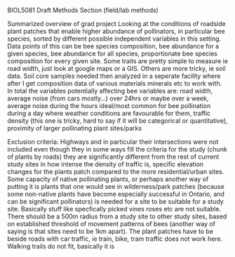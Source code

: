 BIOL5081 Draft Methods Section (field/lab methods)

Summarized overview of grad project
	Looking at the conditions of roadside plant patches that enable higher 
	abundance of pollinators, in particular bee species, sorted by different
	possible independent variables in this setting. Data points of this can be
	bee species composition, bee abundance for a given species, bee abundance
	for all species, proportionate bee species composition for every given site.
		Some traits are pretty simple to measure ie road width, just look at 
		google maps or a GIS.
		Others are more tricky, ie soil data. Soil core samples needed then
		analyzed in a seperate facility where after I get composition data of
		various materials minerals etc to work with.
		In total the variables potentially affecting bee variables are: road
		width, average noise (from cars mostly...) over 24hrs or maybe over a
		week, average noise during the hours ideal/most common for bee
		pollination during a day where weather conditions are favourable for
		them, traffic density (this one is tricky, hard to say if it will be
		categorical or quantitative), proximity of larger pollinating plant
		sites/parks

Exclusion criteria:
	Highways and in particular their intersections were not included even though
	they in some ways fill the criteria for the study (chunk of plants by roads)
	they are significantly different from the rest of current study sites in how
	intense the density of traffic is, specific elevation changes for the plants
	patch compared to the more residential/urban sites.
	Some capacity of native pollinating plants, or perhaps another way of
	putting it is plants that one would see in wilderness/park patches (because
	some non-native plants have become especially successful in Ontario, and can
	be significant pollinators) is needed for a site to be suitable for a study
	site. Basically stuff like specfically picked vines roses etc are not 
	suitable.
	There should be a 500m radius from a study site to other study sites, based
	on established threshold of movement patterns of bees (another way of
	saying is that sites need to be 1km apart).
	The plant patches have to be beside roads with car traffic, ie train, bike,
	tram traffic does not work here. Walking trails do not fit, basically it is


